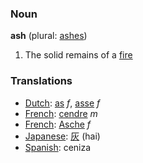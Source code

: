 === Noun ===


'''ash''' (plural: [[ashes]])

#The solid remains of a [[fire]]

=== Translations ===
*[[Dutch]]: [[as]] ''f'', [[asse]] ''f''
*[[French]]: [[cendre]] ''m''
*[[French]]: [[Asche]] ''f''
*[[Japanese]]: [[灰]] (hai)
*[[Spanish]]: ceniza
